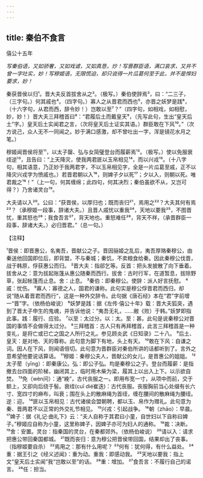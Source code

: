 ```yaml
---
---
---
```

title: 秦伯不食言
---



僖公十五年

*写秦伯语，又如骄奢，又如戏谑，又如真恳，炒！写晋群臣语，满口哀求，又并不曾一字吐实，妙！写穆姬语，无限慌迫，却只说得一片瓜葛何至于此，并不是悍妇要求，妙！*

秦获晋侯以归¹。晋大夫反首拔舍从之²。（极写。）秦伯使辞焉³，曰：“二三子，（三字句。）何其戚也⁴。（四字句。）寡人之从晋君而西也⁵，亦晋之妖梦是践⁶，（十六字句，从君而西，辞令妙！）岂敢以至⁷？”（四字句，如相戏，如相慰，妙，妙！）晋大夫三拜稽首曰⁸：“君履后土而戴皇天⁹，（先写此句，生出“皇天后土”字。）皇天后土实闻君之言，（次将皇天后土证实其语。）群臣敢在下风¹⁰。”（次方说己，众人无不一同闻之。妙于满口感激，却不曾吐出一字，浑是镜花水月之笔。）

穆姬闻晋侯将至¹¹，以太子罄、弘与女简璧登台而履薪焉¹²。（极写。）使以免服衰绖逆¹³，且告曰：“上天降灾，使我两君匪以玉帛相见¹⁴，而以兴戎¹⁵。（十八字句，相其语意，乃正妙于我两君字，不以玉帛相见字，全是一片瓜葛至戚，正不以降灾兴戎字为愤戚也。）若晋君朝以入¹⁶，则婢子夕以死¹⁷；夕以入，则朝以死。唯君裁之¹⁸！”（上一句，何其缠绵；此四句，何其决烈；秦伯虽欲不从，又岂可得？）乃舍诸灵台¹⁹。

大夫请以入²⁰。公曰：“获晋侯，以厚归也；既而丧归²¹，焉用之²²？大夫其何有焉²³？（承穆姬一段事，辞诸大夫。）且晋人戚忧以重我²⁴，天地以要我²⁵，不图晋忧，重其怒也²⁶；我食吾言²⁷，背天地也。重怒难任²⁸，背天不祥，（承晋群臣一段事，辞诸大夫。）必归晋君。”（总一句。）

【注释】

¹晋侯：即晋惠公，名夷吾，晋献公之子。晋因骊姬之乱后，夷吾厚赂秦穆公，由秦送他回国即位后，即背盟，不与秦城；秦饥，不卖粮食给秦。因此秦穆公伐晋，战于韩原，俘获惠公而归。
²晋大夫：指郤乞等。反首：把头发披散了向下垂着。拔舍从之：意为拔起账篷从惠公随秦而西行。拔舍：古时行军，在道暂息，拔除野草，张起帐篷而止息。舍：止息。
³秦伯：即秦穆公。使辞：派人好言抚慰。
⁴戚：忧伤。
⁵寡人：寡德之人，国君的谦称。此句实是穆公俘晋君而西归，却说“随从着晋君而西行”，这是一种外交辞令。此句据《唐石经》本在“君”字前增一“晋”字。（依杨伯峻说）
⁶妖梦是践：据《左传·僖公十年》载：晋大夫狐突，遇到了晋太子申生的鬼魂，并告诉他说：“夷吾无礼，……敝《败）于韩。”妖梦即指此事。践：履行、应验。
⁷以至：太过分。以：太。至：甚。此句是说秦穆公对晋国的事情不会做得太过分。
⁸三拜稽首：古人只有再拜稽首，此言三拜稽首是一种变礼，是将亡或已亡之国之人所行之礼。参见顾炎武《日知录》二十八。
⁹后土、皇天：是对地、天的尊称。此句意为脚下有地，头上有天。
¹⁰敢在下风：自谦之词。因人在下风，则闻语倍切。此句意为晋群臣对秦伯所讲的话都听到了。言外之意希望他要说话算话。
¹¹穆姬：秦穆公夫人，晋献公的女儿，是晋惠公的姐姐。
¹²太子䓨（yīng）：即秦康公。弘：即公子弘。均是秦穆公之子。登台而履薪：是指撤去台四面的阶梯，幽闭其上，临时用木柴为梁，履其上以出入上下。以示欲自焚。
¹³免（wèn问）：通“絻”，古代丧服之一。即用布宽一寸，从项中而前，交于额上，又卻向后绕于髻。衰绖(cuī dié崔迭)：古代丧服。丧服胸前当心处缀有长六寸、宽四寸的麻布，叫衰；围在头上的散麻绳为首绖，缠在腰间的散麻绳为腰绖。逆：迎。
¹⁴匪以玉帛相见：古代诸侯会盟朝聘，都以玉、帛作为赠礼。此句意为秦、晋两君不以正常的外交礼节相见。
¹⁵兴戎：引起战争。
¹⁶朝（zhāo）：早晨。
¹⁷婢子：据《礼记·曲礼下》云：“夫人自称于其君曰小童，自世妇以下自称曰婢子。”穆姬应自称为小童，这里称婢子，因婢子亦可为妇人的通称。
¹⁸裁：决断。
¹⁹舍：安置。灵台：指秦国的灵台，在秦都郊外。（依杨伯峻说）
²⁰请以入：请求把惠公带回秦国都城。
²¹既而丧归：意为穆公把晋侯带回国，结果却出了丧事。（指穆姬要自杀）
²²焉用之：那有什么用呢？
²³何有：犹何得，有什么益处。
²⁴重：据王引之《经义述闻》：重为动。重我：即感动我。
²⁵天地以要我：指上文“皇天后土实闻”我“岂敢以至”的话。
²⁶重：增加。
²⁷食吾言：不履行自己的诺言。
²⁸任：担当。